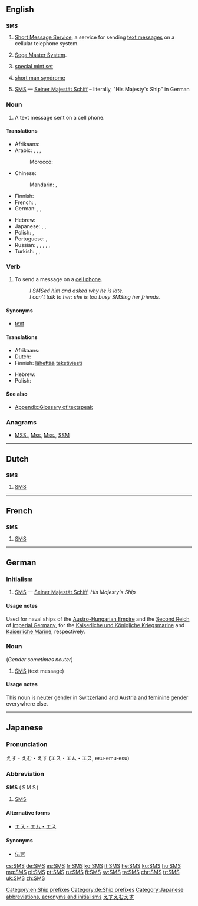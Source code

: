 {{also|sms}}
==English==
{{wikipedia|dab=SMS (disambiguation)}}

==={{initialism-old|en}}===
'''SMS'''

# [[Short Message Service]], a service for sending [[text message]]s on a cellular telephone system.
# {{context|video games|lang=en}} [[w:Sega Master System|Sega Master System]].
# {{context|numismatics|lang=en}} [[special mint set]]
# {{context|psychology|lang=en}} [[short man syndrome]]
# {{context|military|nautical|lang=en}} [[#German|SMS]] &mdash; [[Seiner Majestät Schiff]] &ndash; literally, "His Majesty's Ship" in German

===Noun===
{{en-noun|es}}

# A text message sent on a cell phone.

====Translations====
{{trans-top|a text message sent on a cell phone}}
* Afrikaans: {{t|af|SMS}}
* Arabic: {{t|ar|رسالة|f|tr=risaala}},  {{t|ar|رسالة إس إم إس|f|tr=risaalat 'es 'em 'es}},  {{t|ar|إس إم إس|m|tr='es 'em 'es}},  {{qualifier|colloquial}} {{t|ar|ميسيج|m|tr=miisij}}
*: Morocco: {{t|ary|ميساج|tr=mīsāž|sc=Arab}}
* Chinese:
*: Mandarin: {{t|cmn|短信|tr=duǎnxìn|sc=Hani}},  {{t|cmn|SMS|tr=es-em-es}}
* Finnish: {{t+|fi|tekstiviesti}}
* French: {{t+|fr|SMS|m}},  {{t+|fr|texto|m}}
* German: {{t+|de|SMS|f|n}},  {{t|de|SMS-Nachricht|f}},  {{t|de|Textnachricht|f}}
{{trans-mid}}
* Hebrew: {{t+|he|סמס}}
* Japanese: {{t+|ja|伝言|tr=でんごん, dengon}},  {{t|ja|エス・エム・エス|tr=esu-emu-esu}},  {{t|ja|ＳＭＳ|tr=esu-emu-esu}}
* Polish: {{t+|pl|SMS|m}}, {{t+|pl|esemes|m}}
* Portuguese: {{t|pt|mensagem de texto}}, {{t+|pt|SMS}}
* Russian: {{t+|ru|SMS|m}},  {{t|ru|эс-эм-эс|m|tr=es-em-és}},  {{qualifier|colloquial}} {{t+|ru|эсэмэска|f|tr=eseméska}},  {{t+|ru|сообщение|n|tr=soobščénije}},  {{qualifier|slang}} {{t|ru|месседж|m|tr=méssedž}} <!--gramota.ru -->,  {{t|ru|СМС|m|tr=SMS}}
* Turkish: {{t+|tr|SMS}},  {{t+|tr|mesaj}},  {{t|tr|kısa mesaj}}
{{trans-bottom}}

===Verb===
{{en-verb|SMS|es}}

# To send a message on a [[cell phone]].
#: ''I SMSed him and asked why he is late.''
#: ''I can't talk to her: she is too busy SMSing her friends.''

====Synonyms====
* [[text#Verb|text]]

====Translations====
{{trans-top|to send a message on a cell phone}}
* Afrikaans: {{t|af|SMS}}
* Dutch: {{t+|nl|sms'en}}
* Finnish: [[lähettää]] [[tekstiviesti]]
{{trans-mid}}
* Hebrew: {{t+|he|סימס|tr=simés|sc=Hebr}}
* Polish: {{t|pl|esemesować}}
{{trans-bottom}}

====See also====
* [[Appendix:Glossary of textspeak]]

===Anagrams===
* [[MSS.#English|MSS.]], [[Mss#English|Mss]], [[Mss.#English|Mss.]], [[SSM#English|SSM]]

[[Category:en:Ship prefixes]]

----

==Dutch==

==={{initialism-old|nl}}===
'''SMS'''

# [[#English|SMS]]

----

==French==

==={{initialism-old|fr}}===
'''SMS'''

# [[#English|SMS]]

----

==German==

===Initialism===
{{head|de|initialism}}

# {{context|nautical|military|lang=de}} [[#English|SMS]] &mdash; [[Seiner Majestät Schiff]], ''His Majesty's Ship''

====Usage notes====
Used for naval ships of the [[Austro-Hungarian Empire]] and the [[Second Reich]] of [[Imperial Germany]], for the [[Kaiserliche und Königliche Kriegsmarine]] and [[Kaiserliche Marine]], respectively.

===Noun===
{{de-noun|f|SMS|SMS}} (''Gender sometimes neuter'')

# [[#English|SMS]] (text message)

====Usage notes====
This noun is [[neuter]] gender in [[Switzerland]] and [[Austria]] and [[feminine]] gender everywhere else.

[[Category:de:Ship prefixes]]

----

==Japanese==

===Pronunciation===
えす・えむ・えす (エス・エム・エス, esu-emu-esu)

===Abbreviation===
'''SMS''' (ＳＭＳ)

# [[SMS]]

====Alternative forms====
* [[エス・エム・エス]]

====Synonyms====
* [[伝言]]

[[Category:Japanese abbreviations, acronyms and initialisms]]
[[Category:Japanese nouns|えすえむえす]]

[[cs:SMS]]
[[de:SMS]]
[[es:SMS]]
[[fr:SMS]]
[[ko:SMS]]
[[it:SMS]]
[[he:SMS]]
[[ku:SMS]]
[[hu:SMS]]
[[mg:SMS]]
[[pl:SMS]]
[[pt:SMS]]
[[ru:SMS]]
[[fi:SMS]]
[[sv:SMS]]
[[ta:SMS]]
[[chr:SMS]]
[[tr:SMS]]
[[uk:SMS]]
[[zh:SMS]]